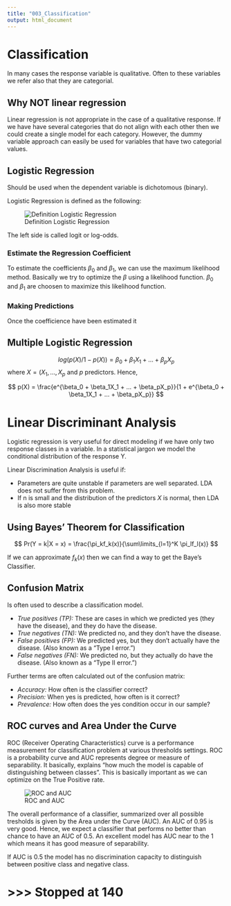 ```yaml
---
title: "003_Classification"
output: html_document
---
```


# Classification
In many cases the response variable is qualitative. Often to these variables we refer also that they are categorial. 

## Why NOT linear regression
Linear regression is not appropriate in the case of a qualitative response. If we have have several categories that do not align with each other then we could create a single model for each category. However, the dummy variable  approach can easily be used for variables that have two categorial values. 

## Logistic Regression
Should be used when the dependent variable is dichotomous (binary).

Logistic Regression is defined as the following:

![Definition Logistic Regression](https://www.statisticssolutions.com/wp-content/uploads/2010/01/log23.jpg)

The left side is called logit or log-odds.

### Estimate the Regression Coefficient
To estimate the coefficients $\beta_0$ and $\beta_1$, we can use the maximum likelihood method. Basically we try to optimize the $\beta$ using a likelihood function. $\beta_0$ and $\beta_1$ are choosen to maximize this likelihood function.

### Making Predictions
Once the coefficience have been estimated it 

## Multiple Logistic Regression

$$
log(p(X)/1-p(X)) =  \beta_0 + \beta_1X_1 + ... + \beta_pX_p
$$
where $X = (X_1,...,X_p$ and $p$ predictors. Hence,

$$
p(X) = \frac{e^{\beta_0 + \beta_1X_1 + ... + \beta_pX_p}}{1 + e^{\beta_0 + \beta_1X_1 + ... + \beta_pX_p}}
$$

# Linear Discriminant Analysis

Logistic regression is very useful for direct modeling if we have only two response classes in a variable. In a statistical jargon we model the conditional distribution of the response Y. 

Linear Discrimination Analysis is useful if:

* Parameters are quite unstable if parameters are well separated. LDA does not suffer from this problem.
* If n is small and the distribution of the predictors $X$ is normal, then LDA is also more stable

## Using Bayes' Theorem for Classification

$$
Pr(Y = k|X = x) = \frac{\pi_kf_k(x)}{\sum\limits_{l=1}^K \pi_lf_l(x)}
$$

If we can approximate $f_k(x)$ then we can find a way to get the Baye's Classifier.

## Confusion Matrix
Is often used to describe a classification model. 

* *True positives (TP):* These are cases in which we predicted yes (they have the disease), and they do have the disease.
* *True negatives (TN):* We predicted no, and they don't have the disease.
* *False positives (FP):* We predicted yes, but they don't actually have the disease. (Also known as a "Type I error.")
* *False negatives (FN):* We predicted no, but they actually do have the disease. (Also known as a "Type II error.")

Further terms are often calculated out of the confusion matrix:

* *Accuracy:* How often is the classifier correct?
* *Precision:* When yes is predicted, how often is it correct?
* *Prevalence:* How often does the yes condition occur in our sample?

## ROC curves and Area Under the Curve 

ROC (Receiver Operating Characteristics) curve is a performance measurement for classification problem at various thresholds settings. ROC is a probability curve and AUC represents degree or measure of separability. It basically, explains "how much the model is capable of distinguishing between classes". This is basically important as we can optimize on the True Positive rate. 

![ROC and AUC](https://cdn-images-1.medium.com/max/1600/1*pk05QGzoWhCgRiiFbz-oKQ.png)


The overall performance of a classifier, summarized over all possible tresholds is given by the Area under the Curve (AUC). An AUC of 0.95 is very good. Hence, we expect a classifier that performs no better than chance to have an AUC of 0.5. An excellent model has AUC near to the 1 which means it has good measure of separability.

If AUC is 0.5 the model has no discrimination capacity to distinguish between positive class and negative class.



# >>> Stopped at 140